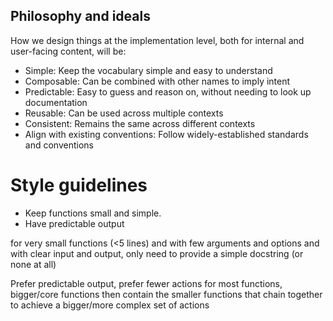 
## Philosophy and ideals

How we design things at the implementation level, both for internal and user-facing content, will be:

-   Simple: Keep the vocabulary simple and easy to understand
-   Composable: Can be combined with other names to imply intent
-   Predictable: Easy to guess and reason on, without needing to look up
    documentation
-   Reusable: Can be used across multiple contexts
-   Consistent: Remains the same across different contexts
-   Align with existing conventions: Follow widely-established standards
    and conventions

# Style guidelines

- Keep functions small and simple.
- Have predictable output 

for very small functions (<5 lines) and with few arguments and options and with clear input and output, only need to provide a simple docstring (or none at all)

Prefer predictable output, prefer fewer actions for most functions, bigger/core functions then contain the smaller functions that chain together to achieve a bigger/more complex set of actions